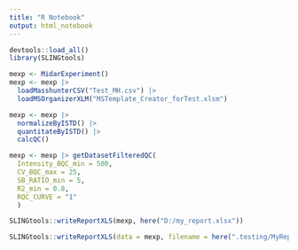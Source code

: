 ```yaml
---
title: "R Notebook"
output: html_notebook
---
```



```r
devtools::load_all()
library(SLINGtools)
```

```r
mexp <- MidarExperiment()
mexp <- mexp |> 
  loadMasshunterCSV("Test_MH.csv") |> 
  loadMSOrganizerXLM("MSTemplate_Creator_forTest.xlsm")

mexp <- mexp |> 
  normalizeByISTD() |> 
  quantitateByISTD() |> 
  calcQC()

mexp <- mexp |> getDatasetFilteredQC(
  Intensity_BQC_min = 500,
  CV_BQC_max = 25, 
  SB_RATIO_min = 5,
  R2_min = 0.8,
  RQC_CURVE = "1" 
  )

SLINGtools::writeReportXLS(mexp, here("D:/my_report.xlsx"))

```

```r
SLINGtools::writeReportXLS(data = mexp, filename = here(".testing/MyReport"))
```
